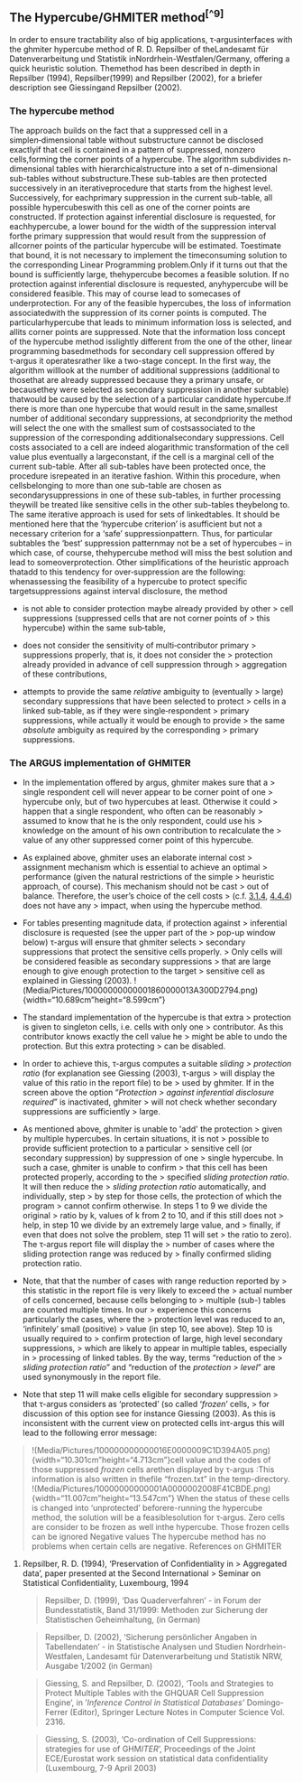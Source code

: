 ## The Hypercube/GHMITER method^[^9]^
In order to ensure tractability also of big applications, τ‑argusinterfaces with the ghmiter hypercube method of R. D. Repsilber of theLandesamt für Datenverarbeitung und Statistik inNordrhein-Westfalen/Germany, offering a quick heuristic solution. Themethod has been described in depth in Repsilber (1994), Repsilber(1999) and Repsilber (2002), for a briefer description see Giessingand Repsilber (2002).

### The hypercube method
The approach builds on the fact that a suppressed cell in a simple*n*‑dimensional table without substructure cannot be disclosed exactlyif that cell is contained in a pattern of suppressed, nonzero cells,forming the corner points of a hypercube.
The algorithm subdivides n-dimensional tables with hierarchicalstructure into a set of n-dimensional sub-tables without substructure.These sub-tables are then protected successively in an iterativeprocedure that starts from the highest level. Successively, for eachprimary suppression in the current sub-table, all possible hypercubeswith this cell as one of the corner points are constructed.
If protection against inferential disclosure is requested, for eachhypercube, a lower bound for the width of the suppression interval forthe primary suppression that would result from the suppression of allcorner points of the particular hypercube will be estimated. Toestimate that bound, it is not necessary to implement the timeconsuming solution to the corresponding Linear Programming problem.Only if it turns out that the bound is sufficiently large, thehypercube becomes a feasible solution.
If no protection against inferential disclosure is requested, anyhypercube will be considered feasible. This may of course lead to somecases of underprotection.
For any of the feasible hypercubes, the loss of information associatedwith the suppression of its corner points is computed. The particularhypercube that leads to minimum information loss is selected, and allits corner points are suppressed.
Note that the information loss concept of the hypercube method isslightly different from the one of the other, linear programming basedmethods for secondary cell suppression offered by τ‑argus it operatesrather like a two-stage concept. In the first way, the algorithm willlook at the number of additional suppressions (additional to thosethat are already suppressed because they a primary unsafe, or becausethey were selected as secondary suppression in another subtable) thatwould be caused by the selection of a particular candidate hypercube.If there is more than one hypercube that would result in the same,smallest number of additional secondary suppressions, at secondpriority the method will select the one with the smallest sum of costsassociated to the suppression of the corresponding additionalsecondary suppressions. Cell costs associated to a cell are indeed alogarithmic transformation of the cell value plus eventually a largeconstant, if the cell is a marginal cell of the current sub-table.
After all sub-tables have been protected once, the procedure isrepeated in an iterative fashion. Within this procedure, when cellsbelonging to more than one sub-table are chosen as secondarysuppressions in one of these sub-tables, in further processing theywill be treated like sensitive cells in the other sub-tables theybelong to. The same iterative approach is used for sets of linkedtables.
It should be mentioned here that the 'hypercube criterion' is asufficient but not a necessary criterion for a 'safe' suppressionpattern. Thus, for particular subtables the 'best' suppression patternmay not be a set of hypercubes -- in which case, of course, thehypercube method will miss the best solution and lead to someoverprotection. Other simplifications of the heuristic approach thatadd to this tendency for over‑suppression are the following: whenassessing the feasibility of a hypercube to protect specific targetsuppressions against interval disclosure, the method

-   is not able to consider protection maybe already provided by other
    > cell suppressions (suppressed cells that are not corner points of
    > this hypercube) within the same sub‑table,

-   does not consider the sensitivity of multi‑contributor primary
    > suppressions properly, that is, it does not consider the
    > protection already provided in advance of cell suppression through
    > aggregation of these contributions,

-   attempts to provide the same *relative* ambiguity to (eventually
    > large) secondary suppressions that have been selected to protect
    > cells in a linked sub‑table, as if they were single‑respondent
    > primary suppressions, while actually it would be enough to provide
    > the same *absolute* ambiguity as required by the corresponding
    > primary suppressions.

### The ARGUS implementation of GHMITER

-   In the implementation offered by argus, ghmiter makes sure that a
    > single respondent cell will never appear to be corner point of one
    > hypercube only, but of two hypercubes at least. Otherwise it could
    > happen that a single respondent, who often can be reasonably
    > assumed to know that he is the only respondent, could use his
    > knowledge on the amount of his own contribution to recalculate the
    > value of any other suppressed corner point of this hypercube.

-   As explained above, ghmiter uses an elaborate internal cost
    > assignment mechanism which is essential to achieve an optimal
    > performance (given the natural restrictions of the simple
    > heuristic approach, of course). This mechanism should not be cast
    > out of balance. Therefore, the user's choice of the cell costs
    > (c.f. [3.1.4](#anchor-44), [4.4.4](#anchor-45)) does not have any
    > impact, when using the hypercube method.

-   For tables presenting magnitude data, if protection against
    > inferential disclosure is requested (see the upper part of the
    > pop-up window below) τ-argus will ensure that ghmiter selects
    > secondary suppressions that protect the sensitive cells properly.
    > Only cells will be considered feasible as secondary suppressions
    > that are large enough to give enough protection to the target
    > sensitive cell as explained in Giessing (2003).
!(Media/Pictures/10000000000001860000013A300D2794.png){width="10.689cm"height="8.599cm"}

-   The standard implementation of the hypercube is that extra
    > protection is given to singleton cells, i.e. cells with only one
    > contributor. As this contributor knows exactly the cell value he
    > might be able to undo the protection. But this extra protecting
    > can be disabled.

-   In order to achieve this, τ-argus computes a suitable *sliding
    > protection ratio* (for explanation see Giessing (2003), τ-argus
    > will display the value of this ratio in the report file) to be
    > used by ghmiter. If in the screen above the option "*Protection
    > against inferential disclosure required*" is inactivated, ghmiter
    > will not check whether secondary suppressions are sufficiently
    > large.

-   As mentioned above, ghmiter is unable to \'add\' the protection
    > given by multiple hypercubes. In certain situations, it is not
    > possible to provide sufficient protection to a particular
    > sensitive cell (or secondary suppression) by suppression of one
    > single hypercube. In such a case, ghmiter is unable to confirm
    > that this cell has been protected properly, according to the
    > specified *sliding protection ratio*. It will then reduce the
    > *sliding protection ratio* automatically, and individually, step
    > by step for those cells, the protection of which the program
    > cannot confirm otherwise. In steps 1 to 9 we divide the original
    > ratio by k, values of k from 2 to 10, and if this still does not
    > help, in step 10 we divide by an extremely large value, and
    > finally, if even that does not solve the problem, step 11 will set
    > the ratio to zero). The τ-argus report file will display the
    > number of cases where the sliding protection range was reduced by
    > finally confirmed sliding protection ratio.

-   Note, that that the number of cases with range reduction reported by
    > this statistic in the report file is very likely to exceed the
    > actual number of cells concerned, because cells belonging to
    > multiple (sub-) tables are counted multiple times. In our
    > experience this concerns particularly the cases, where the
    > protection level was reduced to an‚ 'infinitely' small (positive)
    > value (in step 10, see above). Step 10 is usually required to
    > confirm protection of large, high level secondary suppressions,
    > which are likely to appear in multiple tables, especially in
    > processing of linked tables. By the way, terms "reduction of the
    > *sliding protection ratio*" and "reduction of the *protection
    > level*" are used synonymously in the report file.

-   Note that step 11 will make cells eligible for secondary suppression
    > that τ-argus considers as 'protected' (so called '*frozen*' cells,
    > for discussion of this option see for instance Giessing (2003).
As this is inconsistent with the current view on protected cells inτ-argus this will lead to the following error message:

>!(Media/Pictures/100000000000016E0000009C1D394A05.png){width="10.301cm"height="4.713cm"}\The cell value and the codes of those suppressed *frozen* cells arethen displayed by τ-argus :This information is also written in thefile "frozen.txt" in the temp-directory.
!(Media/Pictures/10000000000001A0000002008F41CBDE.png){width="11.007cm"height="13.547cm"}
When the status of these cells is changed into 'unprotected' beforere-running the hypercube method, the solution will be a feasiblesolution for τ‑argus. Zero cells are consider to be frozen as well inthe hypercube. Those frozen cells can be ignored
Negative values
The hypercube method has no problems when certain cells are negative.
References on GHMITER

1.  Repsilber, R. D. (1994), 'Preservation of Confidentiality in
    > Aggregated data', paper presented at the Second International
    > Seminar on Statistical Confidentiality, Luxembourg, 1994

    > Repsilber, D. (1999), 'Das Quaderverfahren' - in Forum der
    > Bundesstatistik, Band 31/1999: Methoden zur Sicherung der
    > Statistischen Geheimhaltung, (in German)

    > Repsilber, D. (2002), 'Sicherung persönlicher Angaben in
    > Tabellendaten' - in Statistische Analysen und Studien
    > Nordrhein-Westfalen, Landesamt für Datenverarbeitung und Statistik
    > NRW, Ausgabe 1/2002 (in German)

    > Giessing, S. and Repsilber, D. (2002), 'Tools and Strategies to
    > Protect Multiple Tables with the GHQUAR Cell Suppression Engine',
    > in '*Inference Control in Statistical Databases'* Domingo-Ferrer
    > (Editor), Springer Lecture Notes in Computer Science Vol. 2316.

    > Giessing, S. (2003), 'Co-ordination of Cell Suppressions:
    > strategies for use of GHM*ITER*', Proceedings of the Joint
    > ECE/Eurostat work session on statistical data confidentiality
    > (Luxembourg, 7-9 April 2003)

